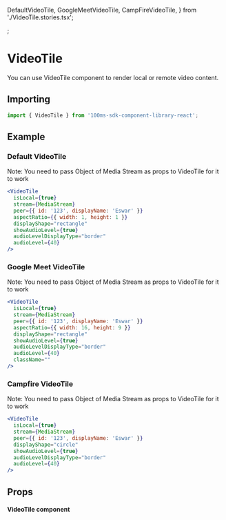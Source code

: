   DefaultVideoTile,
  GoogleMeetVideoTile,
  CampFireVideoTile,
} from './VideoTile.stories.tsx';

<Meta title="Design System|CreditCard" component={VideoTile} />;

# VideoTile

You can use VideoTile component to render local or remote video content.

## Importing

```javascript
import { VideoTile } from '100ms-sdk-component-library-react';
```

## Example

### Default VideoTile

<Canvas>
  <DefaultVideoTile
    videoSource="camera"
    peer={{ id: '123', displayName: 'Eswar' }}
    {...DefaultVideoTile.args}
  />
</Canvas>

Note: You need to pass Object of Media Stream as props to VideoTile for it to work

```jsx
<VideoTile
  isLocal={true}
  stream={MediaStream}
  peer={{ id: '123', displayName: 'Eswar' }}
  aspectRatio={{ width: 1, height: 1 }}
  displayShape="rectangle"
  showAudioLevel={true}
  audioLevelDisplayType="border"
  audioLevel={40}
/>
```

### Google Meet VideoTile

<Canvas>
  <GoogleMeetVideoTile
    videoSource="camera"
    peer={{ id: '123', displayName: 'Eswar' }}
    {...GoogleMeetVideoTile.args}
  />
</Canvas>

Note: You need to pass Object of Media Stream as props to VideoTile for it to work

```jsx
<VideoTile
  isLocal={true}
  stream={MediaStream}
  peer={{ id: '123', displayName: 'Eswar' }}
  aspectRatio={{ width: 16, height: 9 }}
  displayShape="rectangle"
  showAudioLevel={true}
  audioLevelDisplayType="border"
  audioLevel={40}
  className=""
/>
```

### Campfire VideoTile

<Canvas>
  <AroundVideoTile
    videoSource="camera"
    peer={{ id: '123', displayName: 'Eswar' }}
    {...AroundVideoTile.args}
  />
</Canvas>

Note: You need to pass Object of Media Stream as props to VideoTile for it to work

```jsx
<VideoTile
  isLocal={true}
  stream={MediaStream}
  peer={{ id: '123', displayName: 'Eswar' }}
  displayShape="circle"
  showAudioLevel={true}
  audioLevelDisplayType="border"
  audioLevel={40}
/>
```

## Props

#### VideoTile component

<Props of={VideoTile} />
